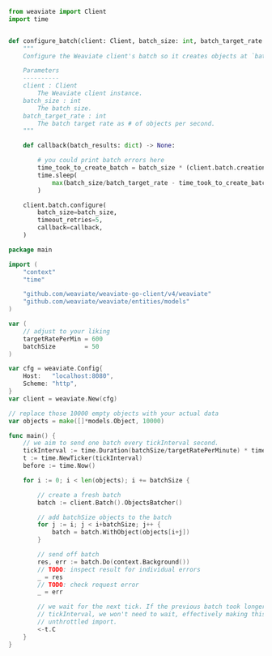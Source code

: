
<Tabs groupId="languages">
<TabItem value="py" label="Python">

```python
from weaviate import Client
import time


def configure_batch(client: Client, batch_size: int, batch_target_rate: int):
    """
    Configure the Weaviate client's batch so it creates objects at `batch_target_rate`.

    Parameters
    ----------
    client : Client
        The Weaviate client instance.
    batch_size : int
        The batch size.
    batch_target_rate : int
        The batch target rate as # of objects per second.
    """

    def callback(batch_results: dict) -> None:

        # you could print batch errors here
        time_took_to_create_batch = batch_size * (client.batch.creation_time/client.batch.recommended_num_objects)
        time.sleep(
            max(batch_size/batch_target_rate - time_took_to_create_batch + 1, 0)
        )

    client.batch.configure(
        batch_size=batch_size,
        timeout_retries=5,
        callback=callback,
    )
```

</TabItem>
<TabItem value="go" label="Go">

```go
package main

import (
	"context"
	"time"

	"github.com/weaviate/weaviate-go-client/v4/weaviate"
	"github.com/weaviate/weaviate/entities/models"
)

var (
	// adjust to your liking
	targetRatePerMin = 600
	batchSize        = 50
)

var cfg = weaviate.Config{
	Host:   "localhost:8080",
	Scheme: "http",
}
var client = weaviate.New(cfg)

// replace those 10000 empty objects with your actual data
var objects = make([]*models.Object, 10000)

func main() {
	// we aim to send one batch every tickInterval second.
	tickInterval := time.Duration(batchSize/targetRatePerMinute) * time.Minute
	t := time.NewTicker(tickInterval)
	before := time.Now()

	for i := 0; i < len(objects); i += batchSize {

		// create a fresh batch
		batch := client.Batch().ObjectsBatcher()

		// add batchSize objects to the batch
		for j := i; j < i+batchSize; j++ {
			batch = batch.WithObject(objects[i+j])
		}

		// send off batch
		res, err := batch.Do(context.Background())
		// TODO: inspect result for individual errors
		_ = res
		// TODO: check request error
		_ = err

		// we wait for the next tick. If the previous batch took longer than
		// tickInterval, we won't need to wait, effectively making this an
		// unthrottled import.
		<-t.C
	}
}
```

</TabItem>
</Tabs>
